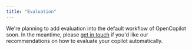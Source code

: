 ```yaml
---
title: "Evaluation"
---
```


We're planning to add evaluation into the default workflow of OpenCopilot soon. In the meantime, please [get in touch](http://localhost:3002/welcome/introduction#getting-help) if you'd like our recommendations on how to evaluate your copilot automatically.